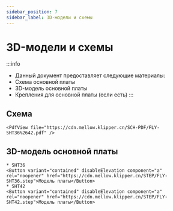 ```yaml
---
sidebar_position: 7
sidebar_label: 3D-модели и схемы
---
```




# 3D-модели и схемы


:::info
* Данный документ предоставляет следующие материалы:
* Схема основной платы
* 3D-модель основной платы
* Крепления для основной платы (если есть)
:::

## Схема

    <PdfView file="https://cdn.mellow.klipper.cn/SCH-PDF/FLY-SHT36%2642.pdf" />


## 3D-модель основной платы
    * SHT36
    <Button variant="contained" disableElevation component="a" rel="noopener" href="https://cdn.mellow.klipper.cn/STEP/FLY-SHT36.step">Модель платы</Button>
    * SHT42
    <Button variant="contained" disableElevation component="a" rel="noopener" href="https://cdn.mellow.klipper.cn/STEP/FLY-SHT42.step">Модель платы</Button>
